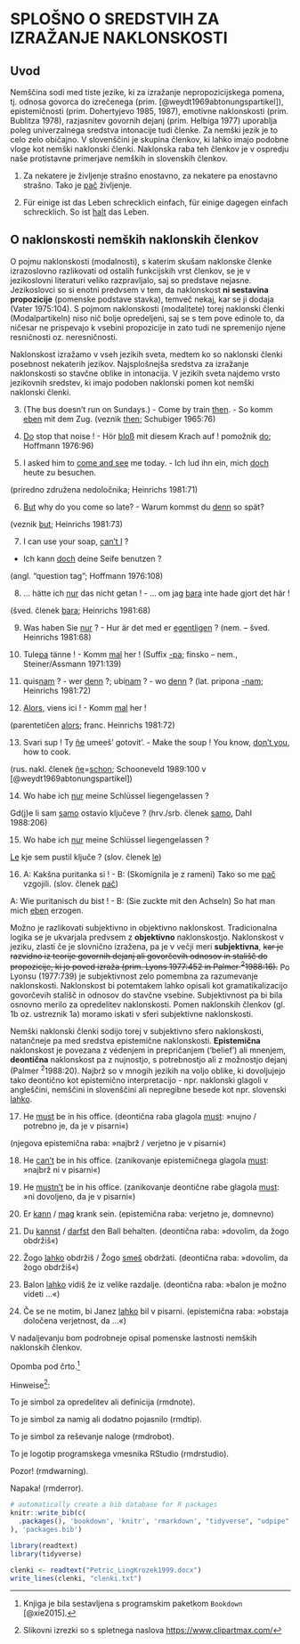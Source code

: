 # SPLOŠNO O SREDSTVIH ZA IZRAŽANJE NAKLONSKOSTI

## Uvod

Nemščina sodi med tiste jezike, ki za izražanje nepropozicijskega
pomena, tj. odnosa govorca do izrečenega (prim. [@weydt1969abtonungspartikel]),
epistemičnosti (prim. Dohertyjevo 1985, 1987), emotivne naklonskosti
(prim. Bublitza 1978), razjasnitev govornih dejanj (prim. Helbiga 1977)
uporablja poleg univerzalnega sredstva intonacije tudi členke. Za nemški
jezik je to celo zelo običajno. V slovenščini je skupina členkov, ki
lahko imajo podobne vloge kot nemški naklonski členki. Naklonska raba
teh členkov je v ospredju naše protistavne primerjave nemških in
slovenskih členkov.

(1) Za nekatere je življenje strašno enostavno, za nekatere pa enostavno
    strašno. Tako je [pač]{.underline} življenje.

(2) Für einige ist das Leben schrecklich einfach, für einige dagegen
    einfach schrecklich. So ist [halt]{.underline} das Leben.

## O naklonskosti nemških naklonskih členkov

O pojmu naklonskosti (modalnosti), s katerim skušam naklonske členke
izrazoslovno razlikovati od ostalih funkcijskih vrst členkov, se je v
jezikoslovni literaturi veliko razpravljalo, saj so predstave nejasne.
Jezikoslovci so si enotni predvsem v tem, da naklonskost **ni sestavina
propozicije** (pomenske podstave stavka), temveč nekaj, kar se ji dodaja
(Vater 1975:104). S pojmom naklonskosti (modalitete) torej naklonski
členki (Modalpartikeln) niso nič bolje opredeljeni, saj se s tem pove
edinole to, da ničesar ne prispevajo k vsebini propozicije in zato tudi
ne spremenijo njene resničnosti oz. neresničnosti.

Naklonskost izražamo v vseh jezikih sveta, medtem ko so naklonski členki
posebnost nekaterih jezikov. Najsplošnejša sredstva za izražanje
naklonskosti so stavčne oblike in intonacija. V jezikih sveta najdemo
vrsto jezikovnih sredstev, ki imajo podoben naklonski pomen kot nemški
naklonski členki.

(3) (The bus doesn't run on Sundays.) - Come by train
    [then]{.underline}. - So komm [eben]{.underline} mit dem Zug.
    (veznik [then]{.underline}; Schubiger 1965:76)

(4) [Do]{.underline} stop that noise ! - Hör [bloß]{.underline} mit
    diesem Krach auf ! pomožnik [do]{.underline}; Hoffmann 1976:96)

(5) I asked him to [come and see]{.underline} me today. - Ich lud ihn
    ein, mich [doch]{.underline} heute zu besuchen.

(priredno združena nedoločnika; Heinrichs 1981:71)

(6) [But]{.underline} why do you come so late? - Warum kommst du
    [denn]{.underline} so spät?

(veznik [but]{.underline}; Heinrichs 1981:73)

(7) I can use your soap, [can't I]{.underline} ?

-   Ich kann [doch]{.underline} deine Seife benutzen ?

(angl. "question tag"; Hoffmann 1976:108)

(8) ... hätte ich [nur]{.underline} das nicht getan ! - ... om jag
    [bara]{.underline} inte hade gjort det här !

(šved. členek [bara]{.underline}; Heinrichs 1981:68)

(9) Was haben Sie [nur]{.underline} ? - Hur är det med er
    [egentligen]{.underline} ? (nem. -- šved. Heinrichs 1981:68)

(10) Tule[pa]{.underline} tänne ! - Komm [mal]{.underline} her ! (Suffix
     [-pa]{.underline}; finsko -- nem., Steiner/Assmann 1971:139)

(11) quis[nam]{.underline} ? - wer [denn]{.underline} ?;
     ubi[nam]{.underline} ? - wo [denn]{.underline} ? (lat. pripona
     [-nam]{.underline}; Heinrichs 1981:72)

(12) [Alors]{.underline}, viens ici ! - Komm [mal]{.underline} her !

(parentetičen [alors]{.underline}; franc. Heinrichs 1981:72)

(13) Svari sup ! Ty [ñe]{.underline} umeeš' gotovit'. - Make the soup !
     You know, [don't you]{.underline}, how to cook.

(rus. nakl. členek [ñe]{.underline}=[schon]{.underline}; Schooneveld
1989:100 v [@weydt1969abtonungspartikel])

(14) Wo habe ich [nur]{.underline} meine Schlüssel liegengelassen ?

Gd(j)e li sam [samo]{.underline} ostavio ključeve ? (hrv./srb. členek
[samo]{.underline}, Dahl 1988:206)

(15) Wo habe ich [nur]{.underline} meine Schlüssel liegengelassen ?

[Le]{.underline} kje sem pustil ključe ? (slov. členek [le]{.underline})

(16) A: Kakšna puritanka si ! - B: (Skomignila je z rameni) Tako so me
     [pač]{.underline} vzgojili. (slov. členek [pač]{.underline})

A: Wie puritanisch du bist ! - B: (Sie zuckte mit den Achseln) So hat
man mich [eben]{.underline} erzogen.

Možno je razlikovati subjektivno in objektivno naklonskost.
Tradicionalna logika se je ukvarjala predvsem z **objektivno**
naklonskostjo. Naklonskost v jeziku, zlasti če je slovnično izražena, pa
je v večji meri **subjektivna**, ~~kar je razvidno iz teorije govornih
dejanj ali govorčevih odnosov in stališč do propozicije, ki jo poved
izraža (prim. Lyons 1977:452 in Palmer ^2^1988:16).~~ Po Lyonsu
(1977:739) je subjektivnost zelo pomembna za razumevanje naklonskosti.
Naklonskost bi potemtakem lahko opisali kot gramatikalizacijo govorčevih
stališč in odnosov do stavčne vsebine. Subjektivnost pa bi bila osnovno
merilo za opredelitev naklonskosti. Pomen naklonskih členkov (gl. 1b oz.
ustreznik 1a) moramo iskati v sferi subjektivne naklonskosti.

Nemški naklonski členki sodijo torej v subjektivno sfero naklonskosti,
natančneje pa med sredstva epistemične naklonskosti. **Epistemična**
naklonskost je povezana z védenjem in prepričanjem ('belief') ali
mnenjem, **deontična** naklonskost pa z nujnostjo, s potrebnostjo ali z
možnostjo dejanj (Palmer ^2^1988:20). Najbrž so v mnogih jezikih na
voljo oblike, ki dovoljujejo tako deontično kot epistemično
interpretacijo - npr. naklonski glagoli v angleščini, nemščini in
slovenščini ali nepregibne besede kot npr. slovenski
[lahko]{.underline}.

(17) He [must]{.underline} be in his office. (deontična raba glagola
     [must]{.underline}: »nujno / potrebno je, da je v pisarni«)

(njegova epistemična raba: »najbrž / verjetno je v pisarni«)

(18) He [can't]{.underline} be in his office. (zanikovanje epistemičnega
     glagola [must]{.underline}: »najbrž ni v pisarni«)

(19) He [mustn't]{.underline} be in his office. (zanikovanje deontične
     rabe glagola [must]{.underline}: »ni dovoljeno, da je v pisarni«)

(20) Er [kann]{.underline} / [mag]{.underline} krank sein. (epistemična
     raba: verjetno je, domnevno)

(21) Du [kannst]{.underline} / [darfst]{.underline} den Ball behalten.
     (deontična raba: »dovolim, da žogo obdržiš«)

(22) Žogo [lahko]{.underline} obdržiš / Žogo [smeš]{.underline}
     obdržati. (deontična raba: »dovolim, da žogo obdržiš«)

(23) Balon [lahko]{.underline} vidiš že iz velike razdalje. (deontična
     raba: »balon je možno videti ...«)

(24) Če se ne motim, bi Janez [lahko]{.underline} bil v pisarni.
     (epistemična raba: »obstaja določena verjetnost, da ...«)

V nadaljevanju bom podrobneje opisal pomenske lastnosti nemških
naklonskih členkov.

Opomba pod črto.[^index-1]

[^index-1]: Knjiga je bila sestavljena s programskim paketkom `Bookdown`
    [@xie2015].

Hinweise[^index-2]:

[^index-2]: Slikovni izrezki so s spletnega naslova
    <https://www.clipartmax.com/>

::: rmdnote
To je simbol za opredelitev ali definicija (rmdnote).
:::

::: rmdtip
To je simbol za namig ali dodatno pojasnilo (rmdtip).
:::

::: rmdrobot
To je simbol za reševanje naloge (rmdrobot).
:::

::: rmdrstudio
To je logotip programskega vmesnika RStudio (rmdrstudio).
:::

::: rmdwarning
Pozor! (rmdwarning).
:::

::: rmderror
Napaka! (rmderror).
:::

```r
# automatically create a bib database for R packages
knitr::write_bib(c(
  .packages(), 'bookdown', 'knitr', 'rmarkdown', "tidyverse", "udpipe"
), 'packages.bib')
```

```r
library(readtext)
library(tidyverse)

clenki <- readtext("Petric_LingKrozek1999.docx")
write_lines(clenki, "clenki.txt")
```

